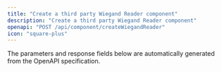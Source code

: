 ```yaml
---
title: "Create a third party Wiegand Reader component"
description: "Create a third party Wiegand Reader component"
openapi: "POST /api/component/createWiegandReader"
icon: "square-plus"
---
```


<Note>
The parameters and response fields below are automatically generated from the OpenAPI specification.
</Note>
